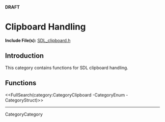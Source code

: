 <!-- #master-page:CategoryTemplate -->
<!-- #master-date:Unknown-Date -->
<!-- format wiki -->
<!-- language en -->
'''DRAFT'''

= Clipboard Handling =

'''Include File(s):''' [http://hg.libsdl.org/SDL/file/default/include/SDL_clipboard.h SDL_clipboard.h]


== Introduction ==
This category contains functions for SDL clipboard handling.

<!-- #== Enumerations == -->

<!-- #<<FullSearch(category:CategoryEnum CategoryClipboard)>> -->

<!-- #== Structures == -->

<!-- #<<FullSearch(category:CategoryStruct CategoryClipboard)>> -->

== Functions ==

<<FullSearch(category:CategoryClipboard -CategoryEnum -CategoryStruct)>>


----
CategoryCategory
